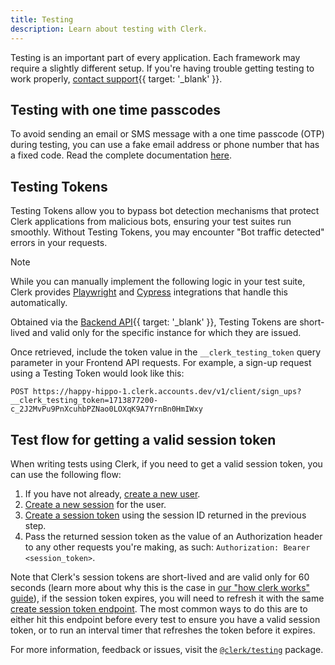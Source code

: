 ```yaml
---
title: Testing
description: Learn about testing with Clerk.
---
```


Testing is an important part of every application. Each framework may require a slightly different setup. If you're having trouble getting testing to work properly, [contact support](/contact/support){{ target: '_blank' }}.

## Testing with one time passcodes

To avoid sending an email or SMS message with a one time passcode (OTP) during testing, you can use a fake email address or phone number that has a fixed code. Read the complete documentation [here](/docs/testing/test-emails-and-phones).

## Testing Tokens

Testing Tokens allow you to bypass bot detection mechanisms that protect Clerk applications from malicious bots, ensuring your test suites run smoothly. Without Testing Tokens, you may encounter "Bot traffic detected" errors in your requests.

> [!NOTE]
> While you can manually implement the following logic in your test suite, Clerk provides [Playwright](/docs/testing/playwright/overview) and [Cypress](/docs/testing/cypress/overview) integrations that handle this automatically.

Obtained via the [Backend API](/docs/reference/backend-api/tag/Testing-Tokens){{ target: '_blank' }}, Testing Tokens are short-lived and valid only for the specific instance for which they are issued.

Once retrieved, include the token value in the `__clerk_testing_token` query parameter in your Frontend API requests. For example, a sign-up request using a Testing Token would look like this:

```shell
POST https://happy-hippo-1.clerk.accounts.dev/v1/client/sign_ups?__clerk_testing_token=1713877200-c_2J2MvPu9PnXcuhbPZNao0LOXqK9A7YrnBn0HmIWxy
```

## Test flow for getting a valid session token

When writing tests using Clerk, if you need to get a valid session token, you can use the following flow:

1. If you have not already, [create a new user](https://clerk.com/docs/reference/backend-api/tag/Users#operation/CreateUser).
1. [Create a new session](https://clerk.com/docs/reference/backend-api/tag/Sessions#operation/createSession) for the user.
1. [Create a session token](https://clerk.com/docs/reference/backend-api/tag/Sessions#operation/CreateSessionToken) using the session ID returned in the previous step.
1. Pass the returned session token as the value of an Authorization header to any other requests you're making, as such: `Authorization: Bearer <session_token>`.

Note that Clerk's session tokens are short-lived and are valid only for 60 seconds (learn more about why this is the case in [our "how clerk works" guide](/docs/how-clerk-works-overview)), if the session token expires, you will need to refresh it with the same [create session token endpoint](https://clerk.com/docs/reference/backend-api/tag/Sessions#operation/CreateSessionToken). The most common ways to do this are to either hit this endpoint before every test to ensure you have a valid session token, or to run an interval timer that refreshes the token before it expires.

For more information, feedback or issues, visit the [`@clerk/testing`](https://github.com/clerk/javascript/tree/main/packages/testing) package.
